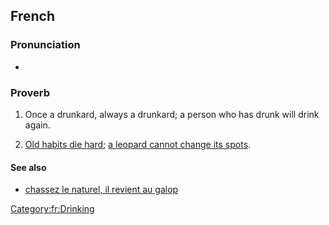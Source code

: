 ==French==

===Pronunciation===
* {{fr-IPA}}

===Proverb===
{{fr-phrase|head=[[qui]] [[avoir|a]] [[bu]] [[boire|boira]]}}

# {{lb|fr|literally}} Once a drunkard, always a drunkard; a person who has drunk will drink again.
# {{lb|fr|figuratively}} [[old habits die hard|Old habits die hard]]; [[a leopard cannot change its spots]].

====See also====
* [[chassez le naturel, il revient au galop]]

[[Category:fr:Drinking]]